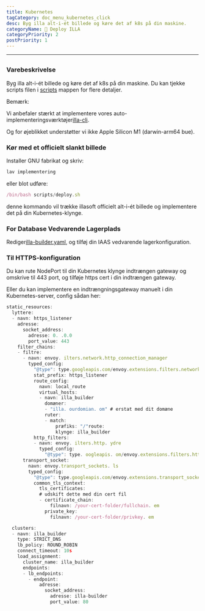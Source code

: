 ```yaml
---
title: Kubernetes
tagCategory: doc_menu_kubernetes_click
desc: Byg illa alt-i-ét billede og køre det af k8s på din maskine.
categoryName: 👷 Deploy ILLA
categoryPriority: 2
postPriority: 1
---
```


* * *

## <h2 hidden>Kubernetes</h2>

### Varebeskrivelse

Byg illa alt-i-ét billede og køre det af k8s på din maskine. Du kan tjekke scripts filen i [scripts](https://github.com/illacloud/deploy-illa-manually/blob/main/kubernetes/scripts) mappen for flere detaljer.

Bemærk:

Vi anbefaler stærkt at implementere vores auto-implementeringsværktøjer[illa-cli](https://github.com/illacloud/illa).

Og for øjeblikket understøtter vi ikke Apple Silicon M1 (darwin-arm64 bue).

### Kør med et officielt slankt billede

Installer GNU fabrikat og skriv:

```jsx
lav implementering
```

eller blot udføre:

```jsx
/bin/bash scripts/deploy.sh
```

denne kommando vil trække illasoft officielt alt-i-ét billede og implementere det på din Kubernetes-klynge.

### For Database Vedvarende Lagerplads

Rediger[illa-builder.yaml](https://github.com/illacloud/deploy-illa-manually/blob/main/kubernetes/illa-builder.yaml), og tilføj din IAAS vedvarende lagerkonfiguration.

### Til HTTPS-konfiguration

Du kan rute NodePort til din Kubernetes klynge indtrængen gateway og omskrive til 443 port, og tilføje https cert i din indtrængen gateway.

Eller du kan implementere en indtrængningsgateway manuelt i din Kubernetes-server, config sådan her:

```jsx
static_resources:
  lyttere:
  - navn: https_listener
    adresse:
      socket_address:
        adresse: 0. .0.0
        port_value: 443
    filter_chains:
    - filtre:
      - navn: envoy. ilters.network.http_connection_manager
        typed_config:
          "@type": type.googleapis.com/envoy.extensions.filters.network.http_connection_manager.v3. ttpConnectionManager
          stat_prefix: https_listener
          route_config:
            navn: local_route
            virtual_hosts:
            - navn: illa_builder
              domæner:
              - "illa. ourdomian. om" # erstat med dit domæne
              ruter:
              - match:
                  præfiks: "/"route:
                  klynge: illa_builder
          http_filters:
          - navn: envoy. ilters.http. ydre
            typed_config:
              "@type": type. oogleapis. om/envoy.extensions.filters.http.router.v3.Router
      transport_socket:
        navn: envoy.transport_sockets. ls
        typed_config:
          "@type": type.googleapis.com/envoy.extensions.transport_sockets.tls.v3. ownstreamTlsContext
          common_tls_context:
            tls_certificates:
            # udskift dette med din cert fil
            - certificate_chain:
                filnavn: /your-cert-folder/fullchain. em
              private_key:
                filnavn: /your-cert-folder/privkey. em

  clusters:
  - navn: illa_builder
    type: STRICT_DNS
    lb_policy: ROUND_ROBIN
    connect_timeout: 10s
    load_assignment:
      cluster_name: illa_builder
      endpoints:
      - lb_endpoints:
        - endpoint:
            adresse:
              socket_address:
                adresse: illa-builder
                port_value: 80
```
